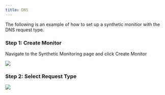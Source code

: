 ```yaml
---
title: DNS
---
```


The following is an example of how to set up a synthetic monitior with the DNS request type.

### Step 1: Create Monitor

Navigate to the Synthetic Monitoring page and click Create Monitor 

![](https://lh5.googleusercontent.com/uxO2bcG0kniHNGbpDQSIKW-5oNZmt5-UHxJyBUaYDEHpLUvRKhrUL0R3iH1zUQuDqmqbCP-dOIXP8GDz2cMMeSsHpq_SpS4_rdQSin-as8SqiwZWXUuvlYj3zlSXFVWssAS5u9s8VYFBjaz3uRT1Q54)

### Step 2: Select Request Type

![](https://lh7-us.googleusercontent.com/sT38giNzkLO7dvQfnY5sUPiYGXih8WfY_CwWdC8fAHhwGxG7CvsvoSjmh_eu3nV85OIu7a9A4XQFyKBjC6IYZylf6Xgfvj8BWpqV9lLen5Bofq11b-G3jia5HpnI7WG_aizzIZUPAwX8fx7H-Xn0FzU)